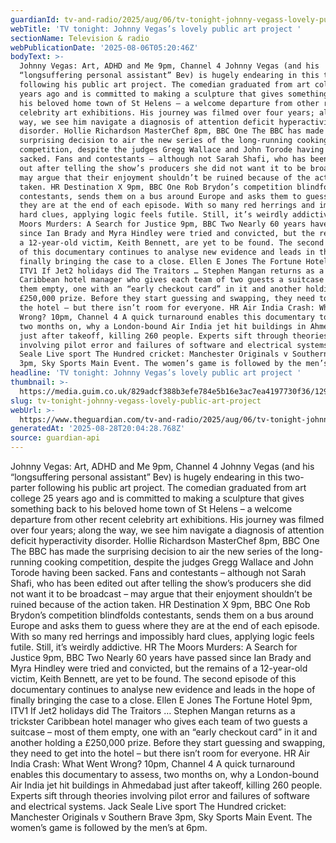 ```yaml
---
guardianId: tv-and-radio/2025/aug/06/tv-tonight-johnny-vegass-lovely-public-art-project
webTitle: 'TV tonight: Johnny Vegas’s lovely public art project '
sectionName: Television & radio
webPublicationDate: '2025-08-06T05:20:46Z'
bodyText: >-
  Johnny Vegas: Art, ADHD and Me 9pm, Channel 4 Johnny Vegas (and his
  “longsuffering personal assistant” Bev) is hugely endearing in this two-parter
  following his public art project. The comedian graduated from art college 25
  years ago and is committed to making a sculpture that gives something back to
  his beloved home town of St Helens – a welcome departure from other recent
  celebrity art exhibitions. His journey was filmed over four years; along the
  way, we see him navigate a diagnosis of attention deficit hyperactivity
  disorder. Hollie Richardson MasterChef 8pm, BBC One The BBC has made the
  surprising decision to air the new series of the long-running cooking
  competition, despite the judges Gregg Wallace and John Torode having been
  sacked. Fans and contestants – although not Sarah Shafi, who has been edited
  out after telling the show’s producers she did not want it to be broadcast –
  may argue that their enjoyment shouldn’t be ruined because of the action
  taken. HR Destination X 9pm, BBC One Rob Brydon’s competition blindfolds
  contestants, sends them on a bus around Europe and asks them to guess where
  they are at the end of each episode. With so many red herrings and impossibly
  hard clues, applying logic feels futile. Still, it’s weirdly addictive. HR The
  Moors Murders: A Search for Justice 9pm, BBC Two Nearly 60 years have passed
  since Ian Brady and Myra Hindley were tried and convicted, but the remains of
  a 12-year-old victim, Keith Bennett, are yet to be found. The second episode
  of this documentary continues to analyse new evidence and leads in the hope of
  finally bringing the case to a close. Ellen E Jones The Fortune Hotel 9pm,
  ITV1 If Jet2 holidays did The Traitors … Stephen Mangan returns as a trickster
  Caribbean hotel manager who gives each team of two guests a suitcase – most of
  them empty, one with an “early checkout card” in it and another holding a
  £250,000 prize. Before they start guessing and swapping, they need to get into
  the hotel – but there isn’t room for everyone. HR Air India Crash: What Went
  Wrong? 10pm, Channel 4 A quick turnaround enables this documentary to assess,
  two months on, why a London-bound Air India jet hit buildings in Ahmedabad
  just after takeoff, killing 260 people. Experts sift through theories
  involving pilot error and failures of software and electrical systems. Jack
  Seale Live sport The Hundred cricket: Manchester Originals v Southern Brave
  3pm, Sky Sports Main Event. The women’s game is followed by the men’s at 6pm.
headline: 'TV tonight: Johnny Vegas’s lovely public art project '
thumbnail: >-
  https://media.guim.co.uk/829adcf388b3efe784e5b16e3ac7ea4197730f36/1290_0_7920_6336/500.jpg
slug: tv-tonight-johnny-vegass-lovely-public-art-project
webUrl: >-
  https://www.theguardian.com/tv-and-radio/2025/aug/06/tv-tonight-johnny-vegass-lovely-public-art-project
generatedAt: '2025-08-28T20:04:28.768Z'
source: guardian-api
---
```

Johnny Vegas: Art, ADHD and Me 9pm, Channel 4 Johnny Vegas (and his “longsuffering personal assistant” Bev) is hugely endearing in this two-parter following his public art project. The comedian graduated from art college 25 years ago and is committed to making a sculpture that gives something back to his beloved home town of St Helens – a welcome departure from other recent celebrity art exhibitions. His journey was filmed over four years; along the way, we see him navigate a diagnosis of attention deficit hyperactivity disorder. Hollie Richardson MasterChef 8pm, BBC One The BBC has made the surprising decision to air the new series of the long-running cooking competition, despite the judges Gregg Wallace and John Torode having been sacked. Fans and contestants – although not Sarah Shafi, who has been edited out after telling the show’s producers she did not want it to be broadcast – may argue that their enjoyment shouldn’t be ruined because of the action taken. HR Destination X 9pm, BBC One Rob Brydon’s competition blindfolds contestants, sends them on a bus around Europe and asks them to guess where they are at the end of each episode. With so many red herrings and impossibly hard clues, applying logic feels futile. Still, it’s weirdly addictive. HR The Moors Murders: A Search for Justice 9pm, BBC Two Nearly 60 years have passed since Ian Brady and Myra Hindley were tried and convicted, but the remains of a 12-year-old victim, Keith Bennett, are yet to be found. The second episode of this documentary continues to analyse new evidence and leads in the hope of finally bringing the case to a close. Ellen E Jones The Fortune Hotel 9pm, ITV1 If Jet2 holidays did The Traitors … Stephen Mangan returns as a trickster Caribbean hotel manager who gives each team of two guests a suitcase – most of them empty, one with an “early checkout card” in it and another holding a £250,000 prize. Before they start guessing and swapping, they need to get into the hotel – but there isn’t room for everyone. HR Air India Crash: What Went Wrong? 10pm, Channel 4 A quick turnaround enables this documentary to assess, two months on, why a London-bound Air India jet hit buildings in Ahmedabad just after takeoff, killing 260 people. Experts sift through theories involving pilot error and failures of software and electrical systems. Jack Seale Live sport The Hundred cricket: Manchester Originals v Southern Brave 3pm, Sky Sports Main Event. The women’s game is followed by the men’s at 6pm.
